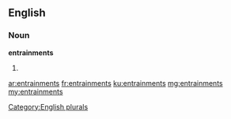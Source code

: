 ==English==

===Noun===
'''entrainments'''

# {{plural of|[[entrainment]]}}

[[Category:English plurals]]

[[ar:entrainments]]
[[fr:entrainments]]
[[ku:entrainments]]
[[mg:entrainments]]
[[my:entrainments]]